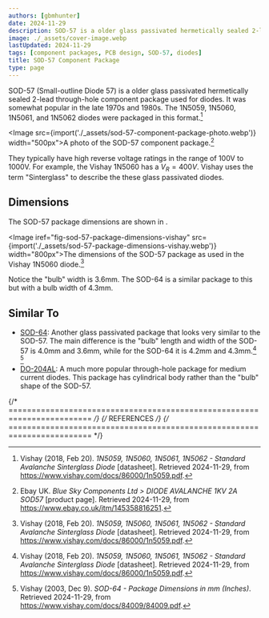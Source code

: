 ```yaml
---
authors: [gbmhunter]
date: 2024-11-29
description: SOD-57 is a older glass passivated hermetically sealed 2-lead through-hole component package used for diodes that was somewhat popular in the late 1970s and 1980s.
image: ./_assets/cover-image.webp
lastUpdated: 2024-11-29
tags: [component packages, PCB design, SOD-57, diodes]
title: SOD-57 Component Package
type: page
---
```


SOD-57 (Small-outline Diode 57) is a older glass passivated hermetically sealed 2-lead through-hole component package used for diodes. It was somewhat popular in the late 1970s and 1980s. The 1N5059, 1N5060, 1N5061, and 1N5062 diodes were packaged in this format.[^vishay-1n5059-diode-ds]

<Image src={import('./_assets/sod-57-component-package-photo.webp')} width="500px">A photo of the SOD-57 component package.[^ebay-diode-avalanche-1kv-2a-sod-57]</Image>

They typically have high reverse voltage ratings in the range of 100V to 1000V. For example, the Vishay 1N5060 has a $V_R = 400V$. Vishay uses the term "Sinterglass" to describe the these glass passivated diodes.

## Dimensions

The SOD-57 package dimensions are shown in <IRef iref="fig-sod-57-package-dimensions-vishay" />.

<Image iref="fig-sod-57-package-dimensions-vishay" src={import('./_assets/sod-57-package-dimensions-vishay.webp')} width="800px">The dimensions of the SOD-57 package as used in the Vishay 1N5060 diode.[^vishay-1n5059-diode-ds]</Image>

Notice the "bulb" width is 3.6mm. The SOD-64 is a similar package to this but with a bulb width of 4.3mm.

## Similar To

* [SOD-64](/pcb-design/component-packages/sod-64-component-package/): Another glass passivated package that looks very similar to the SOD-57. The main difference is the "bulb" length and width of the SOD-57 is 4.0mm and 3.6mm, while for the SOD-64 it is 4.2mm and 4.3mm.[^vishay-1n5059-diode-ds] [^vishay-sod-64-package-dimensions]
* [DO-204AL](/pcb-design/component-packages/do-204al-component-package/): A much more popular through-hole package for medium current diodes. This package has cylindrical body rather than the "bulb" shape of the SOD-57.

{/* ======================================================================== */}
{/* REFERENCES */}
{/* ======================================================================== */}

[^ebay-diode-avalanche-1kv-2a-sod-57]: Ebay UK. _Blue Sky Components Ltd > DIODE AVALANCHE 1KV 2A SOD57_ [product page]. Retrieved 2024-11-29, from https://www.ebay.co.uk/itm/145358816251.
[^vishay-1n5059-diode-ds]: Vishay (2018, Feb 20). _1N5059, 1N5060, 1N5061, 1N5062 - Standard Avalanche Sinterglass Diode_ [datasheet]. Retrieved 2024-11-29, from https://www.vishay.com/docs/86000/1n5059.pdf.
[^vishay-byv28-50-diode-ds]: Vishay (2018, Feb 21). _BYV28-50, BYV28-100, BYV28-150, BYV28-200 - Ultra-Fast Avalanche Sinterglass Diode_ [datasheet]. Retrieved 2024-11-29, from https://www.vishay.com/docs/86044/byv2850.pdf.
[^vishay-sod-64-package-dimensions]: Vishay (2003, Dec 9). _SOD-64 - Package Dimensions in mm (Inches)_. Retrieved 2024-11-29, from https://www.vishay.com/docs/84009/84009.pdf.
